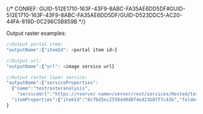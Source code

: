 

{/* CONREF: GUID-512E1710-163F-43F9-8ABC-FA35AE6DD5DF#GUID-512E1710-163F-43F9-8ABC-FA35AE6DD5DF/GUID-D523DDC5-AC20-44FA-819D-0C296C5B859B  */}

Output raster examples: 

```javascript
//Output portal item:
"outputName":{"itemId": <portal item id>}

//Output url:
"outputName":{"url": <image service url}

//Output raster layer service:
"outputName":{"serviceProperties":
  {"name":"testrasteranalysis",
    "serviceUrl":"https://<server name>/server/rest/services/Hosted/testrasteranalysis/ImageServer"},
  "itemProperties":{"itemId":"8cfbd3ec25584d0d8f4ed23b8ff7c43b","folderId":"sdfwerfbd3ec25584d0d8f4"}
}
```

 
